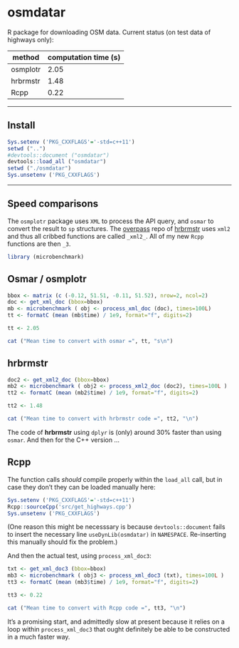 # osmdatar

R package for downloading OSM data. Current status (on test data of highways
only):

method  |   computation time (s)
------  | ------
osmplotr    |   2.05
hrbrmstr    |   1.48
Rcpp    |   0.22

------

## Install

```r
Sys.setenv ('PKG_CXXFLAGS'='-std=c++11')
setwd ("..")
#devtools::document ("osmdatar")
devtools::load_all ("osmdatar")
setwd ("./osmdatar")
Sys.unsetenv ('PKG_CXXFLAGS')
```

-----

## Speed comparisons

The `osmplotr` package uses `XML` to process the API query, and `osmar` to
convert the result to `sp` structures. The
[overpass](https://github.com/hrbrmstr/overpass/) repo of 
[hrbrmstr](https://github.com/hrbrmstr) uses `xml2` and thus all cribbed
functions are called `_xml2_`. All of my new `Rcpp` functions are then `_3`.

```r
library (microbenchmark)
```

## Osmar / osmplotr

```r
bbox <- matrix (c (-0.12, 51.51, -0.11, 51.52), nrow=2, ncol=2)
doc <- get_xml_doc (bbox=bbox)
mb <- microbenchmark ( obj <- process_xml_doc (doc), times=100L)
tt <- formatC (mean (mb$time) / 1e9, format="f", digits=2)
```
```r
tt <- 2.05
```
```r
cat ("Mean time to convert with osmar =", tt, "s\n")
```

## hrbrmstr

```r
doc2 <- get_xml2_doc (bbox=bbox)
mb2 <- microbenchmark ( obj2 <- process_xml2_doc (doc2), times=100L )
tt2 <- formatC (mean (mb2$time) / 1e9, format="f", digits=2)
```
```r
tt2 <- 1.48
```
```r
cat ("Mean time to convert with hrbrmstr code =", tt2, "\n")
```

The code of **hrbrmstr** using `dplyr` is (only) around 30% faster than using
`osmar`. And then for the C++ version ...

## Rcpp

The function calls *should* compile properly within the `load_all` call, but in
case they don't they can be loaded manually here:
```r
Sys.setenv ('PKG_CXXFLAGS'='-std=c++11')
Rcpp::sourceCpp('src/get_highways.cpp')
Sys.unsetenv ('PKG_CXXFLAGS')
```
(One reason this might be necesssary is because `devtools::document` fails to
insert the necessary line `useDynLib(osmdatar)` in `NAMESPACE`. Re-inserting
this manually should fix the problem.)

And then the actual test, using `process_xml_doc3`:
```r
txt <- get_xml_doc3 (bbox=bbox)
mb3 <- microbenchmark ( obj3 <- process_xml_doc3 (txt), times=100L )
tt3 <- formatC (mean (mb3$time) / 1e9, format="f", digits=2)
```
```r
tt3 <- 0.22
```
```r
cat ("Mean time to convert with Rcpp code =", tt3, "\n")
```

It's a promising start, and admittedly slow at present because it relies on a
loop within `process_xml_doc3` that ought definitely be able to be constructed
in a much faster way.
